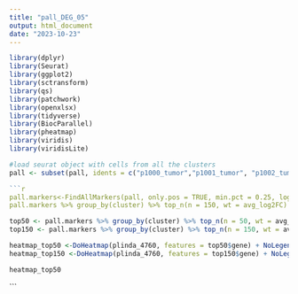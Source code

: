 ```yaml
---
title: "pall_DEG_05"
output: html_document
date: "2023-10-23"
---
```

```r
library(dplyr)
library(Seurat)
library(ggplot2)
library(sctransform)
library(qs)
library(patchwork)
library(openxlsx)
library(tidyverse)
library(BiocParallel)
library(pheatmap)
library(viridis)
library(viridisLite)
```

```r
#load seurat object with cells from all the clusters
pall <- subset(pall, idents = c("p1000_tumor","p1001_tumor", "p1002_tumor_clusterI", "p1002_tumor_clusterII","p1072_tumor_clusterI","p1072_tumor_clusterII"))
```


```r
```r
pall.markers<-FindAllMarkers(pall, only.pos = TRUE, min.pct = 0.25, logfc.threshold = 0.25)
pall.markers %>% group_by(cluster) %>% top_n(n = 150, wt = avg_log2FC)
```

```r
top50 <- pall.markers %>% group_by(cluster) %>% top_n(n = 50, wt = avg_log2FC)
top150 <- pall.markers %>% group_by(cluster) %>% top_n(n = 150, wt = avg_log2FC)
```


```r
heatmap_top50 <-DoHeatmap(plinda_4760, features = top50$gene) + NoLegend() + scale_fill_gradient2(low="blue", high="red", mid = "white")
heatmap_top150 <-DoHeatmap(plinda_4760, features = top150$gene) + NoLegend() + scale_fill_gradient2(low="blue", high="red", mid = "white")
```

```r
heatmap_top50
```

```
